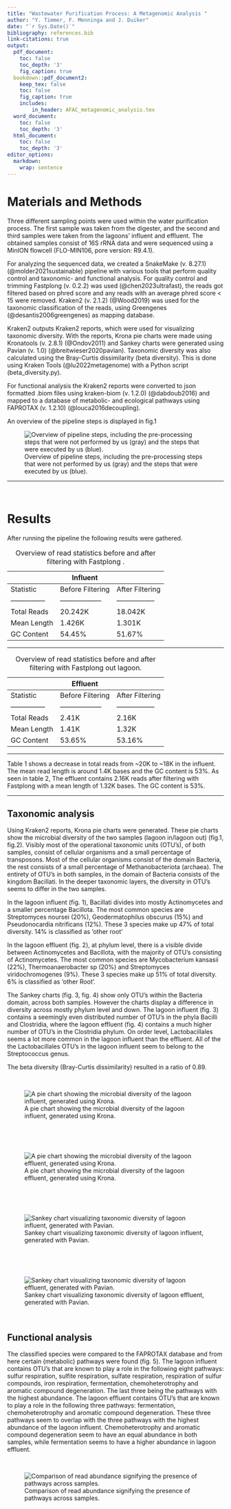 ```yaml
---
title: "Wastewater Purification Process: A Metagenomic Analysis "
author: "Y. Timmer, F. Menninga and J. Duiker"
date: "`r Sys.Date()`"
bibliography: references.bib
link-citations: true
output:
  pdf_document:
    toc: false
    toc_depth: '3'
    fig_caption: true
  bookdown::pdf_document2:
    keep_tex: false    
    toc: false      
    fig_caption: true
    includes:  
        in_header: AFAC_metagenomic_analysis.tex
  word_document:
    toc: false
    toc_depth: '3'
  html_document:
    toc: false
    toc_depth: '3'
editor_options: 
  markdown: 
    wrap: sentence
---
```


# Materials and Methods #

Three different sampling points were used within the water purification process. The first sample was taken from the digester, and the second and third samples were taken from the lagoons' influent and effluent. The obtained samples consist of 16S rRNA data and were sequenced using a MinION flowcell (FLO-MIN106, pore version: R9.4.1).  

For analyzing the sequenced data, we created a SnakeMake (v. 8.27.1) (@molder2021sustainable) pipeline with various tools that perform quality control and taxonomic- and functional analysis. For quality control and trimming Fastplong (v. 0.2.2) was used (@chen2023ultrafast), the reads got filtered based on phred score and any reads with an average phred score < 15 were removed. Kraken2 (v. 2.1.2) (@Wood2019) was used for the taxonomic classification of the reads, using Greengenes (@desantis2006greengenes) as mapping database.  

Kraken2 outputs Kraken2 reports, which were used for visualizing taxonomic diversity. With the reports, Krona pie charts were made using Kronatools (v. 2.8.1) (@Ondov2011) and Sankey charts were generated using Pavian (v. 1.0) (@breitwieser2020pavian). Taxonomic diversity was also calculated using the Bray-Curtis dissimilarity (beta diversity). This is done using Kraken Tools (@lu2022metagenome) with a Python script (beta_diversity.py).  

For functional analysis the Kraken2 reports were converted to json formatted .biom files using kraken-biom (v. 1.2.0) (@dabdoub2016) and mapped to a database of metabolic- and ecological pathways using FAPROTAX (v. 1.2.10) (@louca2016decoupling).  

An overview of the pipeline steps is displayed in fig.1

![Overview of pipeline steps, including the pre-processing steps that were not performed by us (gray) and the steps that were executed by us (blue).](/home/floris/Documenten/git_repo/metagenomics-ACFC/analysis/Logbook_Floris/Images/Workflow_Diagram.jpg)


---

\

# Results #

After running the pipeline the following results were gathered. 




|      | Influent |   |
|---------------|------------------|-----------------|
| Statistic     | Before Filtering | After Filtering |
|---------------|------------------|-----------------|
| Total Reads   | 20.242K          | 18.042K         |
| Mean Length   | 1.426K           | 1.301K          |
| GC Content    | 54.45%           | 51.67%          |


table: Overview of read statistics before and after filtering with Fastplong . 


---


|      | Effluent |   |
|---------------|------------------|-----------------|
| Statistic     | Before Filtering | After Filtering |
|---------------|------------------|-----------------|
| Total Reads   | 2.41K            | 2.16K           |
| Mean Length   | 1.41K            | 1.32K           |
| GC Content    | 53.65%           | 53.16%          |

table: Overview of read statistics before and after filtering with Fastplong out lagoon. 


---


Table 1 shows a decrease in total reads from ~20K to ~18K in the influent. The mean read length is around 1.4K bases and the GC content is 53%. As seen in table 2, The effluent contains 2.16K reads after filtering with Fastplong with a mean length of 1.32K bases. The GC content is 53%. 

---

## Taxonomic analysis 

Using Kraken2 reports, Krona pie charts were generated. These pie charts show the microbial diversity of the two samples (lagoon in/lagoon out) (fig.1, fig.2). Visibly most of the operational taxonomic units (OTU's), of both samples, consist of cellular organisms and a small percentage of transposons. Most of the cellular organisms consist of the domain Bacteria, the rest consists of a small percentage of Methanobacteriota (archaea). The entirety of OTU's in both samples, in the domain of Bacteria consists of the kingdom Bacillati. In the deeper taxonomic layers, the diversity in OTU’s seems to differ in the two samples. 

In the lagoon influent (fig. 1), Bacillati divides into mostly Actinomycetes and a smaller percentage Bacillota. The most common species are Streptomyces noursei (20%), Geodermatophilus obscurus (15%) and Pseudonocardia nitrificans (12%). These 3 species make up 47% of total diversity. 14% is classified as ‘other root’ 

In the lagoon effluent (fig. 2), at phylum level, there is a visible divide between Actinomycetes and Bacillota, with the majority of OTU's consisting of Actinomycetes. The most common species are Mycobacterium kansasii (22%), Thermoanaerobacter sp (20%) and Streptomyces viridochromogenes (9%). These 3 species make up 51% of total diversity. 6% is classified as ‘other Root’. 

The Sankey charts (fig. 3, fig. 4) show only OTU's within the Bacteria domain, across both samples. However the charts display a difference in diversity across mostly phylum level and down. The lagoon influent (fig. 3) contains a seemingly even distributed number of OTU's in the phyla Bacilli and Clostridia, where the lagoon effluent (fig. 4) contains a much higher number of OTU's in the Clostridia phylum. On order level, Lactobacillales seems a lot more common in the lagoon influent than the effluent. All of the the Lactobacillales OTU's in the lagoon influent seem to belong to the Streptococcus genus. 

The beta diversity (Bray-Curtis dissimilarity) resulted in a ratio of 0.89. 

\


![A pie chart showing the microbial diversity of the lagoon influent, generated using Krona.](/home/floris/Documenten/git_repo/metagenomics-ACFC/analysis/Logbook_Yamila/img/lagoon_in.png)

\

\

![A pie chart showing the microbial diversity of the lagoon effluent, generated using Krona.](/home/floris/Documenten/git_repo/metagenomics-ACFC/analysis/Logbook_Yamila/img/lagoon_out.png)

\

\

![Sankey chart visualizing taxonomic diversity of lagoon influent, generated with Pavian.](/home/floris/Documenten/git_repo/metagenomics-ACFC/analysis/Logbook_Floris/Images/In_Lagoon.png)

\

\

![Sankey chart visualizing taxonomic diversity of lagoon effluent, generated with Pavian.](/home/floris/Documenten/git_repo/metagenomics-ACFC/analysis/Logbook_Floris/Images/Out_lagoon.png)

\


## Functional analysis

The classified species were compared to the FAPROTAX database and from here certain (metabolic) pathways were found (fig. 5). The lagoon influent contains OTU's that are known to play a role in the following eight pathways: sulfur respiration, sulfite respiration, sulfate respiration, respiration of sulfur compounds, iron respiration, fermentation, chemoheterotrophy and aromatic compound degeneration. The last three being the pathways with the highest abundance. The lagoon effluent contains OTU's that are known to play a role in the following three pathways: fermentation, chemoheterotrophy and aromatic compound degeneration. These three pathways seem to overlap with the three pathways with the highest abundance of the lagoon influent. Chemoheterotrophy and aromatic compound degeneration seem to have an equal abundance in both samples, while fermentation seems to have a higher abundance in lagoon effluent. 
\

\

![Comparison of read abundance signifying the presence of pathways across samples.](/home/floris/Documenten/git_repo/metagenomics-ACFC/analysis/Logbook_Floris/Images/Bubble_chart.png)

\
